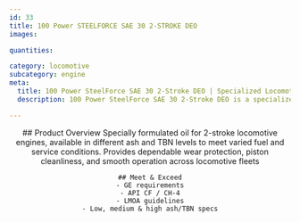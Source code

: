 ```yaml
---
id: 33
title: 100 Power STEELFORCE SAE 30 2-STROKE DEO
images:

quantities:

category: locomotive
subcategory: engine
meta:
  title: 100 Power SteelForce SAE 30 2-Stroke DEO | Specialized Locomotive Engine Oil
  description: 100 Power SteelForce SAE 30 2-Stroke DEO is a specialized engine oil designed for 2-stroke locomotive engines. Available in multiple ash and TBN levels to meet diverse fuel and service conditions, it ensures dependable wear protection, excellent piston cleanliness, and smooth operation across locomotive fleets. Meets GE requirements, API CF / CH-4, and LMOA guidelines.

---
```


<Header>
    ## Product Overview
   Specially formulated oil for 2-stroke locomotive engines, available
in different ash and TBN levels to meet varied fuel and service
conditions. Provides dependable wear protection, piston
cleanliness, and smooth operation across locomotive fleets

    ## Meet & Exceed
    - GE requirements
    - API CF / CH-4
    - LMOA guidelines
    - Low, medium & high ash/TBN specs

</Header>

